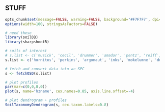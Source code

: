 <!--
when knitting, fetchOSD() fails on soils with spaces in their name!
-->

## STUFF

```{r setup, echo=FALSE, results='hide'}
opts_chunk$set(message=FALSE, warning=FALSE, background='#F7F7F7', dpi=100, fig.align='center', dev='CairoPNG')
options(width=100, stringsAsFactors=FALSE)
```

```{r get-data}
# need these
library(soilDB)
library(sharpshootR)

# soils of interest
# s.list <- c('musick', 'cecil', 'drummer', 'amador', 'pentz', 'reiff', 'montpellier','grangeville','pollasky','ramona')
s.list <- c('hornitos', 'perkins', 'argonaut', 'inks', 'mokelumne', 'dunstone', 'auburn', 'pentz', 'pardee', 'peters', 'amador', 'laniger')

# fetch and convert data into an SPC
s <- fetchOSD(s.list)
```


```{r check-via-plotting, fig.width=10, fig.height=5}
# plot profiles
par(mar=c(0,0,0,0))
plot(s, name='hzname', cex.names=0.85, axis.line.offset=-4)
```

```{r plot-dendrogram, fig.width=10, fig.height=5}
# plot dendrogram + profiles
SoilTaxonomyDendrogram(s, cex.taxon.labels=0.8)
```
